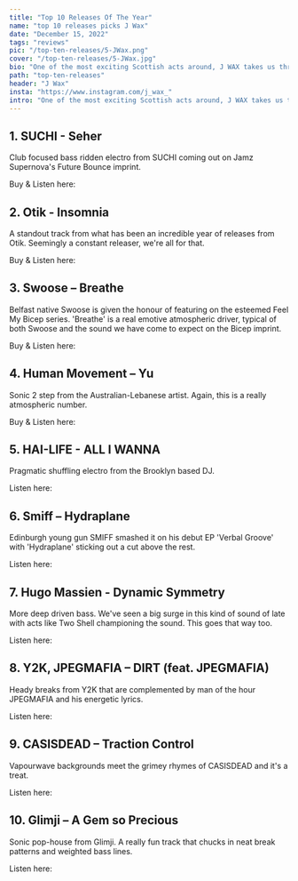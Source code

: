 ---
title: "Top 10 Releases Of The Year"
name: "top 10 releases picks J Wax"
date: "December 15, 2022"
tags: "reviews"
pic: "/top-ten-releases/5-JWax.png"
cover: "/top-ten-releases/5-JWax.jpg"
bio: "One of the most exciting Scottish acts around, J WAX takes us through his favourite club blends from the year"
path: "top-ten-releases"
header: "J Wax"
insta: "https://www.instagram.com/j_wax_"
intro: "One of the most exciting Scottish acts around, J WAX takes us through his favourite club blends from the year."
---

## 1. SUCHI - Seher

<div className="row display-flex align-items-center">
<div className="col clubGuide">
<Picture src="/top-ten-releases/jwax/1.jpg" alt="SUCHI - Seher" size={1200} />
</div>
<div className="col clubGuide">

Club focused bass ridden electro from SUCHI coming out on Jamz Supernova's Future Bounce imprint.

Buy & Listen here: <HoverLink url="suchimusic.bandcamp.com/album/seher-lykke" name="Bandcamp" external inline />

</div>
</div>

## 2. Otik - Insomnia

<div className="row display-flex align-items-center">
<div className="col clubGuide">
<Picture src="/top-ten-releases/jwax/2.jpg" alt="Otik - Insomnia cover art" size={1200} />
</div>
<div className="col clubGuide">

A standout track from what has been an incredible year of releases from Otik. Seemingly a constant releaser, we're all for that.

Buy & Listen here: <HoverLink url="otik.bandcamp.com/album/channeler-insomnia" name="Bandcamp" external inline />

</div>
</div>

## 3. Swoose – Breathe

<div className="row display-flex align-items-center">
<div className="col clubGuide">
<Picture src="/top-ten-releases/jwax/3.jpg" alt="Swoose – Breathe" size={1200} />
</div>
<div className="col clubGuide">

Belfast native Swoose is given the honour of featuring on the esteemed Feel My Bicep series. 'Breathe' is a real emotive atmospheric driver, typical of both Swoose and the sound we have come to expect on the Bicep imprint.

Buy & Listen here: <HoverLink url="feelmybicep.bandcamp.com/album/breathe" name="Bandcamp" external inline />

</div>
</div>

## 4. Human Movement – Yu

<div className="row display-flex align-items-center">
<div className="col clubGuide">
<Picture src="/top-ten-releases/jwax/4.jpg" alt="Human Movement – Yu" size={1200} />
</div>
<div className="col clubGuide">

Sonic 2 step from the Australian-Lebanese artist. Again, this is a really atmospheric number.

Buy & Listen here: <HoverLink url="www.youtube.com/watch?v=ZN2hulL2Dv8" name="YouTube" external inline />

</div>
</div>

## 5. HAI-LIFE - ALL I WANNA

<div className="row display-flex align-items-center">
<div className="col clubGuide">
<Picture src="/top-ten-releases/jwax/5.jpg" alt="HAI-LIFE - ALL I WANNA" size={1200} />
</div>
<div className="col clubGuide">

Pragmatic shuffling electro from the Brooklyn based DJ.

Listen here: <HoverLink url="soundcloud.com/hailinnn/all-i-want-rb-inprog-02" name="SoundCloud" external inline />

</div>
</div>

## 6. Smiff – Hydraplane

<div className="row display-flex align-items-center">
<div className="col clubGuide">
<Picture src="/top-ten-releases/jwax/6.jpg" alt="Smiff – Hydraplane" size={1200} />
</div>
<div className="col clubGuide">

Edinburgh young gun SMIFF smashed it on his debut EP 'Verbal Groove' with 'Hydraplane' sticking out a cut above the rest.

Listen here: <HoverLink url="open.spotify.com/track/2HE3xQUI0Jp6NneFtisQMf" name="Spotify" external inline />

</div>
</div>

## 7. Hugo Massien - Dynamic Symmetry

<div className="row display-flex align-items-center">
<div className="col clubGuide">
<Picture src="/top-ten-releases/jwax/7.jpg" alt="Hugo Massien - Dynamic Symmetry" size={1200} />
</div>
<div className="col clubGuide">

More deep driven bass. We've seen a big surge in this kind of sound of late with acts like Two Shell championing the sound. This goes that way too.

Listen here: <HoverLink url="soundcloud.com/hugomassien/hugo-massien-dynamic-symmetry" name="SoundCloud" external inline />

</div>
</div>

## 8. Y2K, JPEGMAFIA – DIRT (feat. JPEGMAFIA)

<div className="row display-flex align-items-center">
<div className="col clubGuide">
<Picture src="/top-ten-releases/jwax/8.jpg" alt="Y2K, JPEGMAFIA – DIRT (feat. JPEGMAFIA) " size={1200} />
</div>
<div className="col clubGuide">

Heady breaks from Y2K that are complemented by man of the hour JPEGMAFIA and his energetic lyrics.

Listen here: <HoverLink url="open.spotify.com/track/5HfipWyCtt7I2lR4d9oDhO" name="Spotify" external inline />

</div>
</div>

## 9. CASISDEAD – Traction Control

<div className="row display-flex align-items-center">
<div className="col clubGuide">
<Picture src="/top-ten-releases/jwax/9.jpg" alt="CASISDEAD – Traction Control" size={1200} />
</div>
<div className="col clubGuide">

Vapourwave backgrounds meet the grimey rhymes of CASISDEAD and it's a treat.

Listen here: <HoverLink url="soundcloud.com/cas-casisdead/traction-control" name="SoundCloud" external inline />

</div>
</div>

## 10. Glimji – A Gem so Precious

<div className="row display-flex align-items-center">
<div className="col clubGuide">
<Picture src="/top-ten-releases/jwax/10.jpg" alt="Glimji – A Gem so Precious " size={1200} />
</div>
<div className="col clubGuide">

Sonic pop-house from Glimji. A really fun track that chucks in neat break patterns and weighted bass lines.

Listen here: <HoverLink url="open.spotify.com/track/0etDDaG6PnGTVM9kvDvyz7" name="Spotify" external inline />

</div>
</div>
